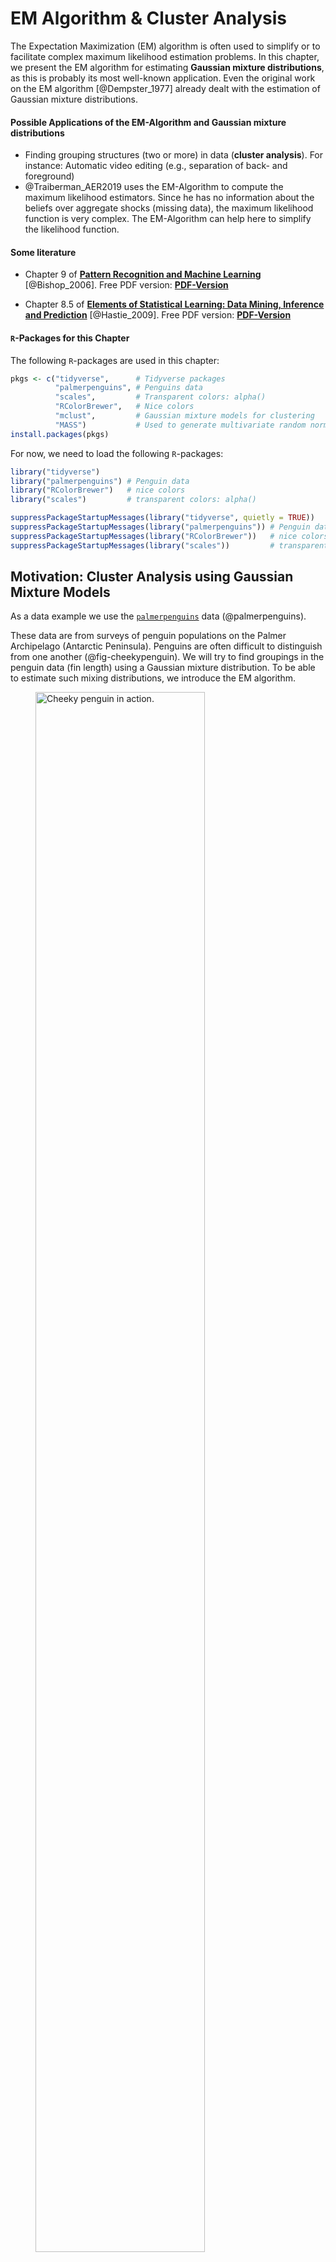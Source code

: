<!-- LTeX: language=en-US -->
# EM Algorithm & Cluster Analysis

The Expectation Maximization (EM) algorithm is often used to simplify or to facilitate complex maximum likelihood estimation problems. In this chapter, we present the EM algorithm for estimating **Gaussian mixture distributions**, as this is probably its most well-known application. Even the original work on the EM algorithm [@Dempster_1977] already dealt with the estimation of Gaussian mixture distributions.


#### Possible Applications of the EM-Algorithm and Gaussian mixture distributions {-}

* Finding grouping structures (two or more) in data (**cluster analysis**). For instance: Automatic video editing (e.g., separation of back- and foreground)  
* @Traiberman_AER2019 uses the EM-Algorithm to compute the maximum likelihood estimators. Since he has no information about the beliefs over aggregate shocks (missing data), the maximum likelihood function is very complex. The EM-Algorithm can help here to simplify the likelihood function. 


#### Some literature {-}

* Chapter 9 of [**Pattern Recognition and Machine Learning**](https://www.microsoft.com/en-us/research/uploads/prod/2006/01/Bishop-Pattern-Recognition-and-Machine-Learning-2006.pdf) [@Bishop_2006]. Free PDF version: [**PDF-Version**](https://www.microsoft.com/en-us/research/uploads/prod/2006/01/Bishop-Pattern-Recognition-and-Machine-Learning-2006.pdf)

* Chapter 8.5 of [**Elements of Statistical Learning: Data Mining, Inference and Prediction**](https://web.stanford.edu/~hastie/ElemStatLearn/) [@Hastie_2009]. Free PDF version: [**PDF-Version**](https://web.stanford.edu/~hastie/ElemStatLearn/)


#### `R`-Packages for this Chapter {-}

The following `R`-packages are used in this chapter:
```r
pkgs <- c("tidyverse",      # Tidyverse packages
          "palmerpenguins", # Penguins data
          "scales",         # Transparent colors: alpha()
          "RColorBrewer",   # Nice colors
          "mclust",         # Gaussian mixture models for clustering
          "MASS")           # Used to generate multivariate random normal variables
install.packages(pkgs)
```

For now, we need to load the following `R`-packages:
```r
library("tidyverse")
library("palmerpenguins") # Penguin data 
library("RColorBrewer")   # nice colors
library("scales")         # transparent colors: alpha()
```


```r
suppressPackageStartupMessages(library("tidyverse", quietly = TRUE))
suppressPackageStartupMessages(library("palmerpenguins")) # Penguin data 
suppressPackageStartupMessages(library("RColorBrewer"))   # nice colors
suppressPackageStartupMessages(library("scales"))         # transparent colors: alpha()
```



## Motivation: Cluster Analysis using Gaussian Mixture Models

As a data example we use the [`palmerpenguins`](https://allisonhorst.github.io/palmerpenguins/articles/intro.html) data (@palmerpenguins). 


These data are from surveys of penguin populations on the Palmer Archipelago (Antarctic Peninsula). Penguins are often difficult to distinguish from one another (@fig-cheekypenguin).  We will try to find groupings in the penguin data (fin length) using a Gaussian mixture distribution. To be able to estimate such mixing distributions, we introduce the EM algorithm.


![Cheeky penguin in action.](images/penguins.gif){width=80%  #fig-cheekypenguin}


The following code chunk prepares the dataset and visualizes it using a histogram.  


```r
## Select a color palette
col_v <- RColorBrewer::brewer.pal(n = 3, name = "Set2")

## Preparing the data:
penguins <- palmerpenguins::penguins %>%  # penguin data
  tidyr::as_tibble() %>%                  # 'tibble'-dataframe
  dplyr::filter(species!="Adelie") %>%    # remove penguin species 'Adelie' 
  droplevels() %>%                        # remove the non-used factor level
  tidyr::drop_na() %>%                    # remove NAs
  dplyr::mutate(species = species,        # rename variables 
                flipper = flipper_length_mm) %>% 
  dplyr::select(species, flipper)         # select variables 

##  
n      <- nrow(penguins)                  # sample size (n=187)

## Pulling out the variable 'penguin_species':
penguin_species <- dplyr::pull(penguins, species)

## Pulling out the variable 'penguin_flipper':
penguin_flipper <- dplyr::pull(penguins, flipper)

## Plot
## Histogramm:
hist(x = penguin_flipper, freq = FALSE, 
     xlab="Flipper-Length (mm)", main="Penguins\n(Two Groups)",
     col=gray(.65,.5), border=gray(.35,.5), ylim=c(0.0003, 0.039))
## Stipchart hinzufügen:
stripchart(x = penguin_flipper, method = "jitter", 
           jitter = .0005, at = .001,
           pch = 21, col=alpha(col_v[3],.5), 
           bg=alpha(col_v[3],.5), cex=1.3, add = TRUE)
```



::: {.callout-caution}

# Caution: We do not use the grouping label (penguin species)

We have the information about the different penguin species (`penguin_species`) but in the following we pretend not to know this information.  

We want to determine the group memberships (species) by cluster analysis on the basis of the fin lengths (`penguin_flipper`) alone. 

Afterward we can use the grouping label in `penguin_species` to check how good our cluster analysis is.
:::



#### Clustering using Gaussian Mixture Distributions {-}

At the end of this chapter (@sec-CA), we'll be able to 

1. Estimate the Gaussian mixture distribution using the **EM algorithm** (see @fig-GMM-plot1).
2. Assign each penguin $i$ to one of the two species groups according to its predictor value $X_i$ (flipper length).


```r
#| echo: false
#| eval: true
#| label: fig-GMM-plot1
#| fig-cap: Cluster analysis based on a mixture distribution with two weighted normal distributions.

## mclust R package:
## Cluster analysis using Gaussian mixture distributions
suppressMessages(library("mclust"))

## Number of Groups
G <- 2 

## Schätzung des Gaußschen Mischmodells (per EM Algorithmus)
## und Clusteranalyse
mclust_obj <- mclust::Mclust(data       = penguin_flipper, 
                             G          = G, 
                             modelNames = "V", 
                             verbose    = FALSE)

# summary(mclust_obj)
# str(mclust_obj)

## estimated group assignment 
class <- mclust_obj$classification

## Fraction of correct group assignments:
# cbind(class, penguin_species)
# round(sum(class == as.numeric(penguin_species))/n, 2)

## estimated means of the two Gaussian distributions
mean_m <- t(mclust_obj$parameters$mean)

## estimated variances (and possibly covariances) 
cov_l  <- list("Cov1" = mclust_obj$parameters$variance$sigmasq[1], 
               "Cov2" = mclust_obj$parameters$variance$sigmasq[2])

## estimated mixture weights (prior-probabilities) 
prop_v <- mclust_obj$parameters$pro

## evaluating the Gaussian mixture density function 
np      <- 100 # number of evaluation points
xxd     <- seq(min(penguin_flipper)-3, 
               max(penguin_flipper)+5, 
               length.out = np)
## mixture density
yyd     <- dnorm(xxd, mean_m[1], sqrt(cov_l[[1]]))*prop_v[1] +
           dnorm(xxd, mean_m[2], sqrt(cov_l[[2]]))*prop_v[2]
## single densities (scaled by their weights)
yyd1    <- dnorm(xxd, mean_m[1], sqrt(cov_l[[1]]))*prop_v[1]
yyd2    <- dnorm(xxd, mean_m[2], sqrt(cov_l[[2]]))*prop_v[2]

## Plot
hist(x = penguin_flipper, xlab="Flipper length (mm)", main="Penguins\n(Two Groups)",
     col=gray(.65,.5), border=gray(.35,.5), freq = FALSE, ylim=c(0, 0.04))
lines(x = xxd, y=yyd, lwd=2, col=gray(.35,.75))
lines(x = xxd, y=yyd1, lwd=2, col=gray(.35,.75), lty=2)
lines(x = xxd, y=yyd2, lwd=2, col=gray(.35,.75), lty=2)
abline(v=203.1, lty=3)
stripchart(penguin_flipper[class==1], 
           method = "jitter", jitter = .0005, at = .001,
           pch = 21, col=alpha(col_v[1],.5), bg=alpha(col_v[1],.5), cex=1.3, add = TRUE)
stripchart(penguin_flipper[class==2], 
           method = "jitter", jitter = .0005, at = .001,
           pch = 21, col=alpha(col_v[2],.5), bg=alpha(col_v[2],.5), cex=1.3, add = TRUE)
```




Figure @fig-GMM-plot1 shows the result of a cluster analysis based on a mixture distribution of two weighted normal distributions. **Cluster result (training data):** `r round(sum(class == as.numeric(penguin_species))/n, 2)*100`% of the penguins could be correctly assigned - based only on their flipper lengths.


The following `R` codes can be used to reproduce the above cluster analysis (using the `R` function `Mclust` of the package `mclust`) and @fig-GMM-plot1:

```r
#| echo: true
#| eval: false

## mclust R package:
## Cluster analysis using Gaussian mixture distributions
suppressMessages(library("mclust"))

## Number of Groups
G <- 2 

## Schätzung des Gaußschen Mischmodells (per EM Algorithmus)
## und Clusteranalyse
mclust_obj <- mclust::Mclust(data       = penguin_flipper, 
                             G          = G, 
                             modelNames = "V", 
                             verbose    = FALSE)

# summary(mclust_obj)
# str(mclust_obj)

## estimated group assignment 
class <- mclust_obj$classification

## Fraction of correct group assignments:
# cbind(class, penguin_species)
round(sum(class == as.numeric(penguin_species))/n, 2)

## estimated means of the two Gaussian distributions
mean_m <- t(mclust_obj$parameters$mean)

## estimated variances (and possibly covariances) 
cov_l  <- list("Cov1" = mclust_obj$parameters$variance$sigmasq[1], 
               "Cov2" = mclust_obj$parameters$variance$sigmasq[2])

## estimated mixture weights (prior-probabilities) 
prop_v <- mclust_obj$parameters$pro

## evaluating the Gaussian mixture density function 
np      <- 100 # number of evaluation points
xxd     <- seq(min(penguin_flipper)-3, 
               max(penguin_flipper)+5, 
               length.out = np)
## mixture density
yyd     <- dnorm(xxd, mean_m[1], sqrt(cov_l[[1]]))*prop_v[1] +
           dnorm(xxd, mean_m[2], sqrt(cov_l[[2]]))*prop_v[2]
## single densities
yyd1    <- dnorm(xxd, mean_m[1], sqrt(cov_l[[1]]))*prop_v[1]
yyd2    <- dnorm(xxd, mean_m[2], sqrt(cov_l[[2]]))*prop_v[2]

## Plot
hist(x = penguin_flipper, xlab="Flipper length (mm)", main="Penguins\n(Two Groups)",
     col=gray(.65,.5), border=gray(.35,.5), freq = FALSE, ylim=c(0, 0.04))
lines(x = xxd, y=yyd, lwd=2, col=gray(.35,.75))
lines(x = xxd, y=yyd1, lwd=2, col=gray(.35,.75), lty=2)
lines(x = xxd, y=yyd2, lwd=2, col=gray(.35,.75), lty=2)
abline(v=203.1, lty=3)
stripchart(penguin_flipper[class==1], 
           method = "jitter", jitter = .0005, at = .001,
           pch = 21, col=alpha(col_v[1],.5), bg=alpha(col_v[1],.5), cex=1.3, add = TRUE)
stripchart(penguin_flipper[class==2], 
           method = "jitter", jitter = .0005, at = .001,
           pch = 21, col=alpha(col_v[2],.5), bg=alpha(col_v[2],.5), cex=1.3, add = TRUE)
```

But coding without understanding is dangerous. We'll learn the statistical method implemented in the `R` function `Mclust` it in this chapter. 


## The EM Algorithm for Maximum Likelihood Estimation of Gaussian Mixture Distributions

### Gaussian Mixture Models (GMM)


We denote a random variable $X$ that follows a Gaussian mixture distribution as
$$
X\sim\mathcal{N}_{\mathcal{mix}}(G,\boldsymbol{\pi}_0,\boldsymbol{\mu}_0,\boldsymbol{\sigma}_0)
$$

The corresponding density function of a Gaussian mixture distribution is defined as follows:
$$
f_{GMM}(x;\boldsymbol{\pi}_0,\boldsymbol{\mu}_0,\boldsymbol{\sigma}_0)=\sum_{g=1}^G\pi_{g,0}\varphi(x;\mu_{g,0},\sigma_{g,0}) 
$${#eq-GMMdens}

* **Weights:** $\boldsymbol{\pi}_0=(\pi_{1,0},\dots,\pi_{G,0})$ with $\pi_{g,0}>0$ and $\sum_{g=1}^G\pi_{g,0}=1$
* **Means:** $\boldsymbol{\mu}_0=(\mu_{1,0},\dots,\mu_{G,0})$ with $\mu_{g,0}\in\mathbb{R}$
* **Standard deviations:** $\boldsymbol{\sigma}_0=(\sigma_{1,0},\dots,\sigma_{G,0})$ with $\sigma_{g,0}>0$ 
* **Normal density of group $g=1,\dots,G$:** 
$$
\varphi(x;\mu_{g,0},\sigma_{g,0})=\frac{1}{\sqrt{2\pi}\sigma_{g,0}}\exp\left(-\frac{1}{2}\left(\frac{x-\mu_{g,0}}{\sigma_{g,0}}\right)^2\right)
$$
* **Unknown parameters:** <span style="color:#FF5733">$\boldsymbol{\pi}_0$</span>, <span style="color:#FF5733">$\boldsymbol{\mu}_0$</span> und <span style="color:#FF5733">$\boldsymbol{\sigma}_0$</span>



### Maximum Likelihood (ML) Estimation 

We could try estimating the unknown parameters 

* $\boldsymbol{\pi}_0=(\pi_{1,0},\dots,\pi_{G,0})$, 
* $\boldsymbol{\mu}_0=(\mu_1,\dots,\mu_G)$ and 
* $\boldsymbol{\sigma}_0=(\sigma_1,\dots,\sigma_G)$ 

using the maximum likelihood method. 

> I'll say it right away: This attempt generally fails.

#### Basic Idea of ML Estimation {-}

* **Assumption:** The data $\mathbf{x}=(x_1,\dots,x_n)$ is a realization of a random sample 
$$
X_1,\dots,X_n\overset{\text{i.i.d.}}{\sim}X
$$
with
$$ 
X\sim\mathcal{N}_{\mathcal{mix}}(G,\boldsymbol{\pi}_0,\boldsymbol{\mu}_0,\boldsymbol{\sigma}_0).
$$ 


<!-- 
> That is, in a certain sense, the observed data $\mathbf{x}=(x_1,\dots,x_n)$ "know" the unknown parameters $\boldsymbol{\pi},$ $\boldsymbol{\mu}$ und $\boldsymbol{\sigma}$ and we "only" have to elicit this information from them. 
-->


<!-- * **Estimation Idea:** 
Choose $\boldsymbol{\pi}$, $\boldsymbol{\mu}$ and $\boldsymbol{\sigma}$ such that $f_{GMM}(\cdot;\boldsymbol{\pi},\boldsymbol{\mu},\boldsymbol{\sigma})$ **"optimally"** fits the observed data $\mathbf{x}$. 
-->

* **Estimate** the unknown parameters $\boldsymbol{\pi}_0$, $\boldsymbol{\mu}_0$ and $\boldsymbol{\sigma}_0$ by maximizing the log-likelihood function 
$$
\begin{align*}
\ell(\boldsymbol{\pi},\boldsymbol{\mu},\boldsymbol{\sigma})
=&\sum_{i=1}^n\ln\left(f_{GMM}(X_i;\boldsymbol{\pi},\boldsymbol{\mu},\boldsymbol{\sigma})\right)\\
=&\sum_{i=1}^n\ln\left(\sum_{g=1}^G\pi_g\varphi(X_i;\mu_g,\sigma_g)\right)
\end{align*}
$${#eq-logLikGMM}
taking into account the following **maximization constraints:**

::: {.callout-note}
# Maximization constraints
The maximization must take into account the parameter constraints in @eq-GMMdens; namely, 

* $\sigma_g>0$ and 
* $\pi_g>0$ for all $g=1,\dots,G$ such that 
* $\sum_{g=1}^G\pi_g=1$.
::: 

The maximizing parameter values 
<span style="color:#FF5733">$\hat{\boldsymbol{\pi}}$</span>, 
<span style="color:#FF5733">$\hat{\boldsymbol{\mu}}$</span> and 
<span style="color:#FF5733">$\hat{\boldsymbol{\sigma}}$</span> 
are the <span style="color:#FF5733">**ML-Estimators**</span>:

$$
(\hat{\boldsymbol{\pi}},\hat{\boldsymbol{\mu}},\hat{\boldsymbol{\sigma}})=\arg\max_{\boldsymbol{\pi},\boldsymbol{\mu},\boldsymbol{\sigma}}\ell(\boldsymbol{\pi},\boldsymbol{\mu},\boldsymbol{\sigma})
$$



😒 **Problems with singularities in numerical solutions:** If one tries to solve the above maximization problem [numerically with the help of the computer](https://jaimemosg.github.io/EstimationTools/index.html), one will quickly notice that the results are highly unstable, implausible and not very trustworthy. The reason for these unstable estimates are problems with singularities. 

For real GMMs (i.e. GMMs with more than one group $G>1$), problems with singularities occur very easily during a numerical maximization. This happens, for instance, when one of the normal distribution components tries to describe only one single data point $X_i.$ This leads to a Gaussian density function centered around the **single data point** $X_i$ such that   
$$
\varphi(X_i;{\color{red}\mu_g=X_i},\sigma_g),
$$ 
where 
$$
\sigma_g\to 0.
$$
This degenerating situation leads to **very large** density function values, 
$$
\varphi(X_i;\mu_g=X_i,\sigma_g)\to\infty\quad\text{for}\quad \sigma_g\to 0,
$$ 
and thus "maximizes" the log-likelihood in an *undesirable* way (see @fig-dirac1).
```r
#| label: fig-dirac1
#| echo: false
#| fig-cap: Gaussian density with $\mu_g=X_i$ for $\sigma_g\to 0$.
np   <- 1000
rep  <- 30
xxd  <- seq(-3, 3, length.out = np)
sd_v <- seq(.5,0.05, len=rep)
par(mar = c(3.1,4.1,4.1,2.1))
for(i in 1:length(sd_v)){
  plot(x=xxd, y=dnorm(xxd, 0, sd_v[i]), type="l", ylim=c(0,max(dnorm(xxd, 0, sd_v[rep-3]))), xlim = c(-1.5,1.5),
       ylab="",xlab="", lwd=2, col="darkblue", axes = FALSE)
  axis(2); axis(1, at=0, labels = expression(X["i"])); box()
}
```
Such **undesirable, trivial maximization solutions** typically lead to implausible, non-useful estimation results.

🤓 **Analytic solution:** It is a bit tedious, but one can maximize the log-likelihood function of the GMM (see @eq-logLikGMM) analytically. If you do this, you will get the following expressions:
$$
\begin{align*}
\hat\pi_g&=\frac{1}{n}\sum_{i=1}^np_{ig},\quad
\hat\mu_g=\sum_{i=1}^n\frac{p_{ig}}{\left(\sum_{j=1}^np_{jg}\right)}X_i\\[2ex]
\hat\sigma_g&=\sqrt{\sum_{i=1}^n\frac{p_{ig}}{\left(\sum_{j=1}^np_{jg}\right)}\left(X_i-\hat\mu_g\right)^2},
\end{align*}
$${#eq-AnalyticSol1}
where 
$$
p_{ig}=\frac{\pi_{g,0}\varphi(X_i;\mu_{g,0},\sigma_{g,0})}{f_{GMM}(X_i;\boldsymbol{\pi}_0,\boldsymbol{\mu}_0,\boldsymbol{\sigma}_0)}
$${#eq-AnalyticSol2}
for $i=1,\dots,n$ and $g=1,\dots,G$. 


::: {.callout-note}
Deriving the expressions for $\hat{\mu}_g$, $\hat{\sigma}_g$ and $\hat{\pi}_g$ in @eq-AnalyticSol1 requires multiple applications of the chain rule, product rule, etc., as well as an application of the Lagrange multiplier method for optimization under side-constraints to take into account the maximization constraints.  
<!-- In one of the exercises, you may derive the expression for $\hat\mu_g$. -->
:::


🙈 <span style="color:#FF5733">**However:**</span> The above expressions for $\hat\pi_g$, $\hat\mu_g$ and $\hat\sigma_g$ depend themselves on the <span style="color: #FF5733">**unknown**</span> parameters 

* $\boldsymbol{\pi}_0=(\pi_{1,0},\dots,\pi_{G,0})$, 
* $\boldsymbol{\mu}_0=(\mu_{1,0},\dots,\mu_{G,0})$ and 
* $\boldsymbol{\sigma}_0=(\sigma_{1,0},\dots,\sigma_{G,0})$, 

because the probabilities $0\leq p_{ig}\leq 1$ (defined in @eq-AnalyticSol2) depend on these unknown parameters. 

Thus, the expressions for $\hat\pi_g$, $\hat\mu_g$, and $\hat\sigma_g$ in @eq-AnalyticSol1 do not allow a direct estimation of the unknown parameters $\pi_{g,0}$, $\mu_{g,0}$, and $\sigma_{g,0}$.

::: {.callout-note}
# Prior and Posterior Probabilities

* **Prior Probability:** The probability 
$$
\pi_g = P\left(\text{Penguine $i$ belongs to group}\;g\right)
$$  
in @eq-AnalyticSol2 is called the **prior probability**. The prior probability $\pi_g$ is the probability that a penguine $i$, from which we know nothing about its flipper length, belongs to group $g$.
* **Posterior Probability:** The conditional probability. 
$$
p_{ig} = P\left(\text{Penguine $i$ belongs to group}\;g|X_i\right)
$$ 
in @eq-AnalyticSol2 is called the **posterior probability**. The posterior probability $p_{ig}$ is the probability that penguin $i$ with flipper length $X_{i}$ belongs to group $g.$ 

We'll discuss the prior and the posterior probability in more detail in @sec-PriorPosterior.
:::



🥳 <span style="color:#138D75">**Solution: The EM Algorithm**</span>  


### The EM Algorithm for GMMs {#sec-EM1}


The expressions for $\hat\pi_g$, $\hat\mu_g$, and $\hat\sigma_g$ in @eq-AnalyticSol1 suggest a simple iterative maximum likelihood estimation procedure; namely, an **alternating estimation** of 

* the posterior probabilities
$$
\begin{align*}
p_{ig} 
&= P\left(\text{Penguine $i$ belongs to group}\;g|X_i\right)\\[2ex]
& = \frac{\pi_{g,0}\varphi(X_i;\mu_{g,0},\sigma_{g,0})}{f_{GMM}(X_i;\boldsymbol{\pi}_0,\boldsymbol{\mu}_0,\boldsymbol{\sigma}_0)}
\end{align*}
$$ 
for $i=1,\dots,n,$ and $g=1,\dots,G,$ using estimates 
$\hat{\boldsymbol{\pi}}$, 
$\hat{\boldsymbol{\mu}}$, and 
$\hat{\boldsymbol{\sigma}}$ of the unknown 
$\boldsymbol{\pi}_0$, $\boldsymbol{\mu}_0$, and $\boldsymbol{\sigma}_0.$

and of 

* the model parameters 
$$
(\pi_{g,0},\mu_{g,0},\sigma_{g,0}) \quad\text{for}\quad g=1,\dots,G
$$
using $\hat{\pi}_g$, $\hat{\mu}_g$, $\hat{\sigma}_g$ defined in @eq-AnalyticSol1 using estimates $\hat{p}_{ig}$ for the unknown $p_{ig}.$

::: {.callout-note appearance="minimal"}
Given an estimate $\hat{p}_{ig},$ you can compute $(\hat\pi_g, \hat\mu_g,\hat\sigma_g)$ using @eq-AnalyticSol1. 

Given the estimates $(\hat\pi_g, \hat\mu_g,\hat\sigma_g),$ you can compute $\hat{p}_{ig}$ using @eq-AnalyticSol2. 
:::

**The EM Algorithm:**

1. **Initialization:** <br> 
Set starting values 
$$
\begin{align*}
&\boldsymbol{\hat{\pi}}^{(0)}=(\hat{\pi}_1^{(0)},\dots,\hat{\pi}_G^{(0)})\\[2ex]
&\boldsymbol{\hat{\mu}}^{(0)}=(\hat{\mu}_1^{(0)},\dots,\hat{\mu}_G^{(0)})\\[2ex]
&\boldsymbol{\hat{\sigma}}^{(0)}=(\hat{\sigma}_1^{(0)},\dots,\hat{\sigma}_G^{(0)})
\end{align*}
$$

2. **Loop:** <br> 
For $r=1,2,\dots$

    - <span style="color:#FF5733">**(Expectation)**</span> Compute: 
     $$\hat{p}_{ig}^{(r-1)}=\frac{\hat{\pi}_g^{(r-1)}\varphi(X_i;\hat{\mu}^{(r-1)}_g,\hat{\sigma}_g^{(r-1)})}{f_{GMM}(X_i;\boldsymbol{\hat{\pi}}^{(r-1)},\boldsymbol{\hat{\mu}}^{(r-1)},\boldsymbol{\hat{\sigma}}^{(r-1)})}$$
    
    - <span style="color:#2471A3">**(Maximization)**</span>  Compute: 
    <center>$\hat\pi_g^{(r)}=\frac{1}{n}\sum_{i=1}^n\hat{p}_{ig}^{(r-1)},\quad\quad\hat\mu_g^{(r)}=\sum_{i=1}^n\frac{\hat{p}_{ig}^{(r-1)}}{\left(\sum_{j=1}^n\hat{p}_{jg}^{(r-1)}\right)}X_i$</center> 
    <center>$\hat\sigma_g^{(r)}=\sqrt{\sum_{i=1}^n\frac{\hat{p}_{ig}^{(r-1)}}{\left(\sum_{j=1}^n\hat{p}_{jg}^{(r-1)}\right)}\left(X_i-\hat\mu_g^{(r)}\right)^2}$</center> 

3. **Check Convergence:** <br>
    Stop if the value of the maximized log-likelihood function, $\ell(\boldsymbol{\hat{\pi}}^{(r)},\boldsymbol{\hat{\mu}}^{(r)},\boldsymbol{\hat{\sigma}}^{(r)};\mathbf{x})$, does not change any more substantially. Or, equivalently, if the parameter estimates do not change any more substantially. 

The above pseudocode is implemented in the following code chunk:

```r
#| echo: true 
#| eval: true
library("MASS")
library("mclust")

## data:
x <- cbind(penguin_flipper) # data [n x d]-dimensional. 
d <- ncol(x)                # dimension (d=1: univariat)
n <- nrow(x)                # sample size
G <- 2                      # number of groups

## further stuff 
llk       <- matrix(NA, n, G)
p         <- matrix(NA, n, G)  
loglikOld <- 1e07
tol       <- 1e-05
it        <- 0
check     <- TRUE 

## EM Algorithm

## 1. Starting values for pi, mu and sigma:
pi    <- rep(1/G, G)              # naive pi 
sigma <- array(diag(d), c(d,d,G)) # varianz = 1
mu    <- t(MASS::mvrnorm(G, colMeans(x), sigma[,,1]*4) )

while(check){
  
  ## 2.a Expectation step
  for(g in 1:G){
    p[,g] <- pi[g] * mclust:::dmvnorm(x, mu[,g], sigma[,,g])
  }
  p <- sweep(p, 1, STATS = rowSums(p), FUN = "/")
  
  ## 2.b Maximization step 
  par   <- mclust::covw(x, p, normalize = FALSE)
  mu    <- par$mean
  sigma <- par$S
  pi    <- colMeans(p)
  
  ## 3. Check convergence 
  for(g in 1:G) {
    llk[,g] <- pi[g] * mclust:::dmvnorm(x, mu[,g], sigma[,,g])
  }
  loglik <- sum(log(rowSums(llk))) # current max. log-likelihood value
  ##
  diff      <- abs(loglik - loglikOld)/abs(loglik) # rate of change
  loglikOld <- loglik
  it        <- it + 1
  ## Check whether rate of change is still large enough (> tol)?
  check     <- diff > tol
}

## Estimation results:
results <- matrix(c(pi, mu, sqrt(sigma)), 
                  nrow = 3, 
                  ncol = 2, 
                  byrow = TRUE,
                  dimnames = list(c("weights", 
                                    "means", 
                                    "standard-deviations"),
                                  c("group 1", 
                                    "group 2"))) 
##
results %>% round(., 2)
```




## The True View on the EM Algorithm: Adding Unobserved Variables {#sec-TrueViewEM}

The EM algorithm allows maximum likelihood problems to be simplified by **adding unobserved ("latent") variables** to the data. This idea is the actually original contribution of the EM Algorithm (@Dempster_1977). While this idea can be applied for solving various maximum likelihood problems, we keep focusing on estimating GMMs.

::: {.callout-note}

# Remember:

We were not able to properly maximize the log-likelihood function
$$
\ell(\boldsymbol{\pi},\boldsymbol{\mu},\boldsymbol{\sigma})
  =\sum_{i=1}^n\ln\left(\sum_{g=1}^G\pi_g\varphi(X_i;\mu_g,\sigma_g)\right)
$$
directly. In fact, the $\ln(\sum_{g=1}^G[\dots])$-construction makes life difficult here.
:::


### Data Completion

In our penguin data there are two groups $g\in\{1,2\}.$ 

Thus, in principle (albeit unobserved) there are $G=2$ dimensional dummy variable vectors $(Z_{i1},Z_{i2}),$ $i=1,\dots,n,$ which encode the group-labels,
$$
(Z_{i1},Z_{i2})=
\left\{\begin{array}{ll}
(1,0)&\text{if penguin }i\text{ belongs to group }g=1\\
(0,1)&\text{if penguin }i\text{ belongs to group }g=2\\
\end{array}\right.
$$

::: {.callout-tip}
# Case of more than two $G>2$ groups:  
$$
\begin{align*}
&(Z_{i1},\dots,Z_{ig},\dots,Z_{iG})=\\[2ex]
&=\left\{\begin{array}{ll}
(1,0,\dots,0)&\text{if data point }i\text{ belongs to group }g=1\\
(0,1,\dots,0)&\text{if data point }i\text{ belongs to group }g=2\\
\quad\quad\vdots&\\
(0,0,\dots,1)&\text{if data point }i\text{ belongs to group }g=G\\
\end{array}\right.
\end{align*}
$$
:::

The group labels $Z_{ig}$ can take values $Z_{ig}\in\{0,1\},$ for each $i=1,\dots,n$ and $g=1,\dots,G.$ However, it must hold true that each $i$ belongs to only **one** group, i.e.
$$
\sum_{g=1}^G Z_{ig}=1\quad\text{for each}\quad i=1,\dots,n.
$$

::: {.callout-note}
Requiring that
$$
\sum_{g=1}^G Z_{ig}=1\quad\text{for each}\quad i=1,\dots,n
$$
means an important restriction of GMMs, which is not problematic for the penguin data. However, it may be problematic in applications with hierarchical grouping structures, where one can be a member of multiple groups (e.g. member of a gender group and member of a religious group).
:::

Unfortunately, the true group labels $Z_{ig}$ are missing. However, we nevertheless know at least something about their group-assignments. The weights 
$$
\pi_{1,0},\dots,\pi_{G,0}
$$ 
of the Gaussian mixture distribution 
$$
f_{GMM}(x;\boldsymbol{\pi}_0,\boldsymbol{\mu}_0,\boldsymbol{\sigma}_0)=\sum_{g=1}^G\pi_{g,0}\varphi(x;\mu_{g,0},\sigma_{g,0}),
$$
give us the proportions of the individual distributions $\varphi(\cdot;\mu_{g,0},\sigma_{g,0})$ in the total distribution $f_{GMM}.$ Therefore, we know that, on average, 
$$
\pi_{g,0}\cdot 100\%
$$ 
of the data points $i=1,\dots,n$ come from group $g.$ 

Thus, we can consider the missing group label $Z_{ig}$ as a **unobserved realization of a binary random variable** $Z_{ig}\in\{0,1\}$ with probabilities
$$
\begin{align*}
P(Z_{ig}=1)&=\pi_{g,0}\\[2ex]
P(Z_{ig}=0)&=(1-\pi_{g,0})\\[2ex]
\end{align*}
$$
and with the restriction that 
$$
\sum_{g=1}^GZ_{ig}=1\quad\text{for each}\quad i=1,\dots,n.
$$ 

Note that the condition $\sum_{g=1}^GZ_{ig}=1$ implies that if
<!-- für Realisationen $Z_{ig}=1$, dass alle anderen Zuordnungen $Z_{i-g}=0$ immer gleich null  -->
$$
Z_{ig}=1
$$ 
then
$$
Z_{ij}=0\quad \text{for all }j\neq g.
%\quad \Rightarrow\quad Z_{i1}=0,\dots,Z_{ig-1}=0,Z_{ig+1}=0,\dots,Z_{iG}=0.
$$

### Prior and Posterior Probabilities {#sec-PriorPosterior}

**Prior Probability**
$$
\pi_{g,0} = P(Z_{ig}=1)
$$
If we know nothing about the flipper length of penguin $i$ then we are left with the prior probability: 
<br>
<center>
"With probability $\pi_g=P(Z_{ig}=1)$ penguin $i$ belongs to group $g$."
</center> 
<br>


**Posterior Probability**<br>
$$
p_{ig}=P(Z_{ig}=1|X_i)
$$ 
If we know the flipper length of penguin $i$ then we can update the prior probability using **Bayes' Theorem** (see @eq-posteriorGMD) which leads to the posterior probability: 
<br>
<center>
"With probability $p_{ig}=P(Z_{ig}=1|X_i)$ penguin $i$ with flipper length $X_i$ belongs to group $g.$"
</center>
<br>


::: {.callout-note} 
# Bayes' Theorem applied to the Gaussian mixture distribution
$$
\begin{align*}
p_{ig}
=\overbrace{P(Z_{ig}=1|X_i)}^{\text{Posterior-prob}}
&=\frac{\pi_g\varphi(X_i;\mu_g,\sigma_g)}{f_{GMM}(X_i;\boldsymbol{\pi},\boldsymbol{\mu},\boldsymbol{\sigma})}\\[2ex]
&=\frac{\overbrace{P(Z_{ig}=1)}^{\text{prior-prob}}\varphi(X_i;\mu_g,\sigma_g)}{f_{GMM}(X_i;\boldsymbol{\pi},\boldsymbol{\mu},\boldsymbol{\sigma})}
\end{align*}
$${#eq-posteriorGMD}
:::


::: {.callout-tip}
# Where's the <span style="color:#FF5733">**Expectation** </span> in the <span style="color:#FF5733">**E**</span>M-Algorithm? 
The posterior probabilities $p_{ig}$ are conditional means:
$$
\begin{align*}
p_{ig}
&= P(Z_{ig}=1|X_i)\\[2ex] 
&= 1\cdot P(Z_{ig}=1|X_i)+0\cdot P(Z_{ig}=0|X_i)\\[2ex]
&= \mathbb{E}(Z_{ig}|X_i)\\
\end{align*}
$${#eq-posteriorMean}
Thus, the computation of $p_{ig}$ is the **Expectation**-step of the EM algorithm (@sec-EM1). 
::: 


### The Abstract Version of the EM-Algorithm


If, in addition to the data points (i.e., the predictors such as the flipper lengths), 
$$
(X_1,\dots,X_n),
$$ 
we could also observe the group assignments, 
$$
(Z_{11},\dots,Z_{nG}),
$$ 
then we could establish the following alternative **likelihood ($\tilde{\mathcal{L}}$)** and **log-likelihood ($\tilde{\ell}$) functions**:
$$
\begin{align*}
\tilde{\mathcal{L}}(\boldsymbol{\pi},\boldsymbol{\mu},\boldsymbol{\sigma})
&=\prod_{i=1}^n\prod_{g=1}^G\left(\pi_g\varphi(X_i;\mu_g,\sigma_g)\right)^{Z_{ig}}\\[2ex]
\tilde{\ell}(\boldsymbol{\pi},\boldsymbol{\mu},\boldsymbol{\sigma})
&=\sum_{i=1}^n\sum_{g=1}^G Z_{ig}\left\{\ln\left(\pi_g\right)+\ln\left(\varphi(X_i;\mu_g,\sigma_g)\right)\right\}\\[2ex]
&=\sum_{g=1}^G\left(\sum_{i=1}^n Z_{ig}\left\{\ln\left(\pi_g\right)+\ln\left(\varphi(X_i;\mu_g,\sigma_g)\right)\right\}\right)
\end{align*}
$$

Unlike the original log-likelihood function (@eq-logLikGMM), the new log-likelihood function $\tilde\ell$ is **easy to maximize**: We can effectively **maximize separately for each group $g,$** which then involves only a single normal density function and not a too flexible mixture of normal density functions. This simplifies and stabilizes the maximization problem.  By contrast to the normal mixture distribution, the normal density belongs to the exponential family (see @sec-MLAsymp) for which maximum likelihood is known to work very well. 

Unfortunately, we only observe realizations of $X_{i}=X_{i,obs},$ but we do not observe realizations of the group assignment variables 
$$
(Z_{11},\dots,Z_{nG}).
$$ 

**Idea:** Substitute the unobservable $Z_{ig},$ by their best (in the mean square sense) prediction; namely, the conditional mean (using @eq-posteriorGMD and @eq-posteriorMean)
$$
\begin{align*}
p_{ig}
&=\mathbb{E}_{\boldsymbol{\theta}}\left(Z_{ig}|X_i\right)\\[2ex]
&=\overbrace{P_{\boldsymbol{\theta}}(Z_{ig}=1|X_i)}^{\text{Posterior-prob}}\\[2ex]
&=\frac{\pi_g\varphi(X_i;\mu_g,\sigma_g)}{f_{GMM}(X_i;\boldsymbol{\pi},\boldsymbol{\mu},\boldsymbol{\sigma})},
\end{align*}
$$
where $\boldsymbol{\theta}=(\boldsymbol{\pi},\boldsymbol{\mu},\boldsymbol{\sigma})$ is used to denote the vector of parameter values under which the mean is computed.


Effectively, this means to compute the conditional mean of $\tilde{\ell}$ given $X_1,\dots,X_n,$ which motivates the "Expectation"-Step in the EM-algorithm:
$$
\begin{align*}
&\mathbb{E}_{\boldsymbol{\theta}}\left(\tilde{\ell}(\boldsymbol{\pi},\boldsymbol{\mu},\boldsymbol{\sigma})|X_1,\dots,X_n\right)\\[2ex]
&\quad =\sum_{i=1}^n\sum_{g=1}^G\mathbb{E}_{\boldsymbol{\theta}}\left(Z_{ig}|X_i\right)\left\{\ln\left(\pi_g\right)+\ln\left(\varphi(X_i;\mu_g,\sigma_g)\right)\right\}\\[2ex]
&\quad =\sum_{i=1}^n\sum_{g=1}^G\;\;\;\;\;\;p_{ig}\;\;\;\;\;\;\left\{\ln\left(\pi_g\right)+\ln\left(\varphi(X_i;\mu_g,\sigma_g)\right)\right\},
\end{align*}
$$
where $\boldsymbol{\theta}=(\boldsymbol{\pi},\boldsymbol{\mu},\boldsymbol{\sigma})$ is used to denote the parameter vector. 


::: {.callout-tip}
<!-- Given the estimates $\hat{p}_{ig},$ for all $i=1,\dots,n$ and $g=1,\dots,G,$ we can compute ML-estimates $(\hat\pi_g, \hat\mu_g,\hat\sigma_g)$ for all $g=1,\dots,G.$ -->
<!-- by maximizing $\mathbb{E}_{\boldsymbol{\theta}}\left(\tilde{\ell}(\boldsymbol{\pi},\boldsymbol{\mu},\boldsymbol{\sigma};\mathbf{x},\mathbf{Z})|\mathbf{X}=\mathbf{x}\right).$  -->

We do not know the posterior probabilities, $p_{ig},$ but given estimates $\hat{\boldsymbol{\theta}}=(\hat{\boldsymbol{\pi}}, \hat{\boldsymbol{\mu}},\hat{\boldsymbol{\sigma}}),$ we can estimate them using  
$$
\begin{align*}
\hat{p}_{ig}
&=\hat{\mathbb{E}}_{\hat{\boldsymbol{\theta}}}(Z_{ig}|X_{i})\\[2ex]
&=\hat{P}_{\hat{\boldsymbol{\theta}}}(Z_{ig}=1|X_{i})\\[2ex]
&=\frac{\hat{\pi}_g\varphi(X_i;\hat{\mu}_g,\hat{\sigma}_g)}{f_{GMM}(X_i;\boldsymbol{\hat\pi},\boldsymbol{\hat\mu},\boldsymbol{\hat\sigma})}.
\end{align*}
$$ 
:::


The following EM algorithm differs only in notation from the version already discussed in @sec-EM1. The notation chosen here clarifies that the **Expectation**-step *updates the log-likelihood function* to be maximized in the **Maximization**-step. 

The chosen notation is abstract enough to transfer the basic idea of the EM algorithm to other maximum likelihood problems. 
<br>

1. **Initialization:**<br>
Set starting values $\boldsymbol{\hat{\theta}}^{(0)}=(\boldsymbol{\hat{\pi}}^{(0)}, \boldsymbol{\hat{\mu}}^{(0)}, \boldsymbol{\hat{\sigma}}^{(0)}),$ where
$$
\begin{align*}
&\boldsymbol{\hat{\pi}}^{(0)}=(\hat{\pi}_1^{(0)},\dots,\hat{\pi}_G^{(0)})\\[2ex]
&\boldsymbol{\hat{\mu}}^{(0)}=(\hat{\mu}_1^{(0)},\dots,\hat{\mu}_G^{(0)})\\[2ex]
&\boldsymbol{\hat{\sigma}}^{(0)}=(\hat{\sigma}_1^{(0)},\dots,\hat{\sigma}_G^{(0)})
\end{align*}
$$

2. **Loop:**</br>
For $r=1,2,\dots$

    - <span style="color:#FF5733">**(Expectation)** </span> Compute:
    $$
    \begin{align*}
    &\mathcal{Q}(\boldsymbol{\theta},\boldsymbol{\hat{\theta}}^{(r-1)})
    =\mathbb{E}_{\boldsymbol{\hat{\theta}}^{(r-1)}}\Big(\tilde{\ell}(\underbrace{\boldsymbol{\pi},\boldsymbol{\mu},\boldsymbol{\sigma}}_{\boldsymbol{\theta}})\big|X_1,\dots,X_n\Big)\\[2ex]
    &=\sum_{i=1}^n\sum_{g=1}^G\mathbb{E}_{\boldsymbol{\theta}^{(r-1)}}\left(Z_{ig}\big|X_i\right)\left\{\ln\left(\pi_g\right)+\ln\left(\varphi(X_i;\mu_g,\sigma_g)\right)\right\}\\[2ex]
    &=\sum_{i=1}^n\sum_{g=1}^G\;\;\;\;\;\;\hat{p}_{ig}^{(r-1)}\;\;\;\;\;\;\left\{\ln\left(\pi_g\right)+\ln\left(\varphi(X_i;\mu_g,\sigma_g)\right)\right\}
    \end{align*}
    $$
    where
    $$
    \hat{p}_{ig}^{(r-1)} = \frac{\hat{\pi}_g^{(r-1)} \varphi(X_i;\hat{\mu}_g^{(r-1)},\hat{\sigma}_g^{(r-1)})}{f_{GMM}(X_i;\boldsymbol{\hat{\pi}}^{(r-1)},\boldsymbol{\hat{\mu}}^{(r-1)},\boldsymbol{\hat{\sigma}}^{(r-1)})}
    $$

    - <span style="color:#2471A3">**(Maximization)**</span>  Compute:
    $$
    \begin{align*}
    \boldsymbol{\hat{\theta}}^{(r)}=\arg\max_{\boldsymbol{\theta}}\mathcal{Q}(\boldsymbol{\theta},\boldsymbol{\hat{\theta}}^{(r-1)})
    \end{align*}
    $$
    where $\boldsymbol{\hat{\theta}}^{(r)}=(\boldsymbol{\hat{\pi}}^{(r)},\boldsymbol{\hat{\mu}}^{(r)},\boldsymbol{\hat{\sigma}}^{(r)}),$
    $$
    \begin{align*}
    &\boldsymbol{\hat{\pi}}^{(r)}=(\hat{\pi}_1^{(r)},\dots,\hat{\pi}_G^{(r)})\\[2ex]
    &\boldsymbol{\hat{\mu}}^{(r)}=(\hat{\mu}_1^{(r)},\dots,\hat{\mu}_G^{(r)})\\[2ex]
    &\boldsymbol{\hat{\sigma}}^{(r)}=(\hat{\sigma}_1^{(r)},\dots,\hat{\sigma}_G^{(r)}),
    \end{align*}
    $$ 
    with
    <center>$\hat{\pi}_g^{(r)}=\frac{1}{n}\sum_{i=1}^n\hat{p}_{ig}^{(r-1)},\quad\quad\hat\mu_g^{(r)}=\sum_{i=1}^n\frac{\hat{p}_{ig}^{(r-1)}}{\left(\sum_{j=1}^n\hat{p}_{jg}^{(r-1)}\right)}X_i$</center> 
    <center>$\hat\sigma_g^{(r)}=\sqrt{\sum_{i=1}^n\frac{\hat{p}_{ig}^{(r-1)}}{\left(\sum_{j=1}^n\hat{p}_{jg}^{(r-1)}\right)}\left(X_i-\hat\mu_g^{(r)}\right)^2}$</center>

3. **Check Convergence:**<br> 
   Stop if the value of the maximized log-likelihood function 
   $$
   \mathcal{Q}(\boldsymbol{\hat{\theta}}^{(r)},\boldsymbol{\hat{\theta}}^{(r-1)})
   $$ 
   does not change anymore substantially; i.e., if
   $$
   \mathcal{Q}(\boldsymbol{\hat{\theta}}^{(r)},\boldsymbol{\hat{\theta}}^{(r-1)})
   \approx
   \mathcal{Q}(\boldsymbol{\hat{\theta}}^{(r+1)},\boldsymbol{\hat{\theta}}^{(r-1+1)}),
   $$
   or, equivalently, if
   $$
   \left|\boldsymbol{\hat{\theta}}^{(r+1)} - \boldsymbol{\hat{\theta}}^{(r)}\right|\approx 0.
   $$



## Cluster Analysis {#sec-CA}

The problem of predicting a discrete random variable $Y$ (i.e. the group label) from a possibly multivariate predictor $X$ is called **classification**. 

Consider iid data 
$$
(Y_1,X_1),\dots,(Y_n,X_n)\overset{\text{i.i.d.}}{\sim}(Y,X)
$$
where 

* $X_i\in\mathbb{R}^p$ is a $p$-dimensional vector and 
* $Y_i$ takes values in some finite set $\mathcal{Y}.$  

> **Note:** Above in @sec-TrueViewEM, we used $Z,$ here we use $Y$ to denote the (unknown) group labels.

::: {.callout-note}
# Example 
Predict $Y\in\mathcal{Y}=\{0,1\}$ (e.g. passing the exam ($Y=1$) vs. failing $Y=0$) using the observed predictor values $X\in\mathbb{R}^p$ (e.g. previous gradings, number of hours studied, etc.)
:::

A **classification rule** $h$ is a function 
$$
h: \mathbb{R}^p \to \mathcal{Y}.
$$
That is, when we observe a new $X\in\mathbb{R}^p,$ we predict $Y$ to be $h(X)\in\mathcal{Y}.$

::: {.callout-note}
# (Un-)Supervised Classification

* **Supervised Classification:** If there are learning/training data <span style="color:#f01e2c">**with group-labels**</span>
$$
({\color{red}Y_1},X_1),\dots,({\color{red}Y_n},X_n)
$$
that can be used to estimate $h,$ it's called a **supervised classification** (computer science: supervised learning) problem. 

* **Unsupervised Classification/Cluster Analysis:** If there are learning/training data <span style="color:#f01e2c">**without group-labels**</span>
$$
X_1,\dots,X_n
$$
it's called a **unsupervised classification** (computer science: unsupervised learning) problem or **cluster analysis**.
:::

### Bayes Classifier 

We would like to find a classification rule $h$ that makes accurate
predictions. The most often used quantity to measure the accuracy of classification methods is the **error rate**.

::: {.callout-note appearance="minimal"} 
## 
::: {#def-errorRate}
## Error rate
The **true error rate** of the classifier $h$ is the loss function
$$
L(h) = P(h(X)\neq Y).
$${#eq-ErrorRate} 
The **empirical error rate** is
$$
\hat{L}_n(h)=\frac{1}{n}\sum_{i=1}^n 1_{(h(X_i)\neq Y_i)},
$$
where $1_{(\cdot)}$ denotes the indicator function with $1_{(\texttt{TRUE})}=1$ and $1_{(\texttt{FALSE})}=0.$
:::
:::

We try to find a classifier $h$ that minimizes $L(h)$ and $\hat{L}_n(h),$ respectively. 


Let us focus on the special case of only two groups which can be coded, without loss of generality, as 
$$
Y\in\{0,1\}
$$
For instance, 
$$
Y_i=\left\{\begin{array}{ll}
1&\text{if penguin $i$ belongs to species Chinstrap}\\
0&\text{if penguin $i$ belongs NOT to species Chinstrap}.
\end{array}\right..
$$

The **regression function** (i.e. the conditional mean function) is then given by 
$$
\begin{align*}
m(x)
&:=\mathbb{E}(Y|X=x)\\[2ex]
&=1\cdot P(Y=1|X=x) + 0\cdot P(Y=0|X=x)\\[2ex]
&=P(Y=1|X=x).
\end{align*}
$$
That is, the conditonal mean $m(x)$ is the **posterior probability**, i.e. the probability of $Y=1$ given $X=x.$


From **Bayes' theorem** it follows that 
$$
\begin{align*}
m(x)
&=P(Y=1|X=x)\\[2ex]
&=\frac{P(Y=1) f_{X|Y}(x|Y=1)}{P(Y=0) f_{X|Y}(x|Y=0)+P(Y=1) f_{X|Y}(x|Y=1) },\\[2ex]
&=\frac{\pi_1\; f_{X|Y}(x|Y=1)}{\pi_0\;f_{X|Y}(x|Y=0)+\pi_1\;f_{X|Y}(x|Y=1)}\\[2ex]
&=\frac{\pi_1\; f_{X|Y}(x|Y=1)}{f_{X}(x)},
\end{align*}
$${#eq-RegFun}
where 

1. 
$$
\pi_0= P(Y=0)\quad\text{and}\quad\pi_1  = P(Y=1)
$$ 
denote the **prior probabilities** with $\pi_0 + \pi_1 = 1,$  
2. 
$$
f_{X|Y}(x|Y=0)\quad\text{and}\quad f_{X|Y}(x|Y=1)
$$
denote the **conditional density functions** of $X$ given $Y=0$ and $Y=1,$ respectively, and 
3.  
$$
f_X(x)=\pi_1\;\; f_{X|Y}(x|Y=1) + \pi_0\;\; f_{X|Y}(x|Y=0)
$$ 
denotes the **unconditional density function** of $X.$

**Note:** Here $f$ denotes here some (unknown) density function, not necessarily the Gaussian density or a Gaussian mixture. 



The **Bayes classifier**, $h^\ast,$ classifies data according to the **Bayes classification rule**


::: {.callout-note appearance="minimal"} 
## 
::: {#def-BayesCR}

## Bayes Classification Rule and Decision Boundary
<br>
The **Bayes classification rule** $h^\ast$ is given by
$$
h^\ast(x) = \left\{\begin{array}{ll}
1&\text{if }P(Y=1|X=x)>\frac{1}{2}\\
0&\text{otherwise}.
\end{array}\right.
$$
The **decision boundary** of a classifier $h$ is given by the set 
$$
\mathcal{D}(h)=\{x : P(Y=1|X=x)=P(Y=0|X=x)\}.
$$
:::
:::

Equivalent forms of the Bayes' classification rule:
$$
\begin{align*}
h^\ast(x) 
& = \left\{\begin{array}{ll}
1&\text{if }m(x)>\frac{1}{2}\\
0&\text{otherwise}.
\end{array}\right.\\[2ex]
& = \left\{\begin{array}{ll}
1&\text{if }P(Y=1|X=x)>P(Y=0|X=x)\\
0&\text{otherwise}.
\end{array}\right.\\[2ex]
& = \left\{\begin{array}{ll}
1&\text{if }\pi_1 f_{X|Y}(x|Y=1)>\pi_0f_{X|Y}(x|Y=0)\\
0&\text{otherwise}.
\end{array}\right.
\end{align*}
$$

::: {.callout-note icon=false} 
## 
::: {#thm-BayesOptimal}

## Optimality of the Bayes decision rule
<br>
The Bayes decision rule is optimal. That is, if $h$ is any
other classification rule then 
$$
L(h^\ast)\leq L(h),
$$
where $L(h)=P(h(X)\neq Y)$ denotes the error rate loss function defined in @def-errorRate. 
:::
:::


The Bayes decision rule $h^\ast(x)$ depends on the unknown $m(x)=P(Y=1|X=x)$ and thus cannot be used in practice. However, we can use data to find some approximation to the Bayes decision rule. 

**Very roughly**, there are three main approaches:

1. **Empirical Risk Minimization:** Choose a set of classifiers $\mathcal{H}$ and try to find $\hat{h}\in\mathcal{H}$ such that 
$$
\hat{h}:=\arg\min_{h\in\mathcal{H}}L(h)
$$
**Example:** Random forests, neural nets, etc. 

2. **Regression:** Find an estimate $\hat{m}(x)$ of the regression function $m(x)=\mathbb{E}(Y|X=x)$ in @eq-RegFun and then use 
$$
\hat{h}(x) = \left\{\begin{array}{ll}
1&\text{if }\hat{m}(x)>\frac{1}{2}\\
0&\text{otherwise}.
\end{array}\right.
$$
**Examples:** Linear regression, logistic regression, etc. 

3. **Density Estimation:** Find density and probability estimates $\hat{f}_{X|Y},$ $\hat{\pi}_0=\hat{P}(Y=0),$ and $\hat{\pi}_1=\hat{P}(Y=1)$ and define 
$$
\begin{align*}
\hat{m}(x)
&=\hat{P}(Y=1|X=x)\\[2ex]
&=\frac{\hat{\pi}_1 \hat{f}_{X|Y}(x|Y=1)}{\hat{\pi}_0 \hat{f}_{X|Y}(x|Y=0) + \hat{\pi}_1 \hat{f}_{X|Y}(x|Y=1)}.
\end{align*}
$$
Then use
$$
\hat{h}(x) = \left\{\begin{array}{ll}
1&\text{if }\hat{m}(x)>\frac{1}{2}\\
0&\text{otherwise}.
\end{array}\right.
$$
**Examples:** Linear/quadratic discriminant analysis, naive Bayes, Gaussian mixture distributions, etc.

#### More than two group labels {-}

Of course, we can generalize all this to the case where the discrete random variables $Y$ takes on more than only two group-labels.

Let 
$$
Y\in\{1,\dots,G\}
$$
for any $G>1.$

Then, the (error rate optimal) Bayes classification rule is 
$$
\begin{align*}
h^\ast(x) 
& = \arg\max_{g}P(Y=g|X=x) \\[2ex]
& = \arg\max_{g}\pi_g f_{X|Y}(x|Y=g),\\[2ex]
\end{align*}
$$
where 
$$
P(Y=g|X=x) = \frac{\pi_g f_{X|Y}(x|Y=g)}{\sum_{g=1}^G\pi_g f_{X|Y}(x|Y=g)}
$$
denotes the **posterior probability** of group $g$, and 
$$
\pi_g = P(Y=g)
$$
denotes the **prior probability** of group $g,$ 
and $f_{X|Y}(x|Y=g)$ denotes the conditional density function of $X$ given $Y=g.$



### Synopsis: Penguin Example 

In our penguin example, we use the **density estimation** approach. 

Estimating general densities $f$ is hard --- particularly in multivariate cases. Therefore, one often tries to make certain simplifying assumptions such as $f$ being a Gaussian (mixture) density. 

In our penguin example, we assume that the conditional density function of flipper length $X$ given species $Y=g$ can be modelled reasonably well using a Gaussian density,
$$
f_{X|Y}(x|Y=g) = \varphi(x|\mu_g,\sigma_g) = \frac{1}{\sqrt{2\pi}\sigma_g}\exp\left(-\frac{1}{2}\left(\frac{x-\mu_g}{\sigma_g}\right)^2\right).
$$
which leads to a Gaussian Mixture distribution. 

The unknown parameters $\pi_g,$ $\mu_g,$ and $\sigma_g,$ $g=1,\dots,G,$ are estimated using the **EM algorithm**

**Unsupervised Classification:** Assign the data points $x_i$ to the group $g$ according to the classification rule
$$
\begin{align*}
\hat{h}(x_i) 
%& = \arg\max_{g}P(Y=g|X=x) \\[2ex]
& = \arg\max_{g}\hat{\pi}_g \varphi(x_i|\hat{\mu}_g,\hat{\sigma}_g),\\[2ex]
\end{align*}
$$

@fig-EMGif shows the iterative progress when estimating a Gaussian mixture distribution using the EM algorithm:

* The vertical line shows the decision boundary
* The two Gaussian density functions (dashed lines) show the conditional densities $\varphi(x|\hat{\mu}_g,\hat{\sigma}_g),$ $g=1,2.$
* The orange and green dots show the (unsupervised) classification results  


```r
#| label: fig-EMGif
#| fig-cap: Iterative estimation of the Gaussian mixture distribution using the EM alorighm.
#| echo: false
suppressMessages(library("MASS"))
library("mclust")

## Daten:
x <- cbind(penguin_flipper) # Daten [n x d]-Dimensional. 
d <- ncol(x)                # Dimension (d=1: univariat)
n <- nrow(x)                # Stichprobenumfang
G <- 2                      # Anzahl Gruppen

## Weitere Deklarationen:
llk       <- matrix(NA, n, G)
p         <- matrix(NA, n, G)  
loglikOld <- 1e07
tol       <- 1e-06
it        <- 0
check     <- TRUE 


## EM Algorithmus

## 1. Startwerte für pi, mu und sigma:
pi    <- c(.5,.5)              # Naive pi
sigma <- array(diag(d), c(d,d,G)) # Varianz = 1
mu    <- matrix(c(205,225), nrow=1, byrow=TRUE)
#t(MASS::mvrnorm(G, colMeans(x), sigma[,,1]*4) )

while(check){
  
  ## 2.a Expectation-Schritt 
  for(g in 1:G){
    p[,g] <- pi[g] * mclust:::dmvnorm(x, mu[,g], sigma[,,g])
  }
  p <- sweep(p, 1, STATS = rowSums(p), FUN = "/")
  
  ## 2.b Maximization-Schritt
  par   <- mclust::covw(x, p, normalize = FALSE)
  mu    <- par$mean
  sigma <- par$S
  pi    <- colMeans(p)
  
  ## 3. Prüfung der Konvergenz
  for(g in 1:G) {
    llk[,g] <- pi[g] * mclust:::dmvnorm(x, mu[,g], sigma[,,g])
  }
  loglik <- sum(log(rowSums(llk))) # aktueller max. Log-Likelihood Wert
  ##
  diff      <- abs(loglik - loglikOld)/abs(loglik) # Änderungsrate
  loglikOld <- loglik
  it        <- it + 1
  ## Änderungsrate noch groß genug (> tol)?
  check     <- diff > tol
  
  ## Plot 
  ##
  xxd     <- seq(min(penguin_flipper)-3, max(penguin_flipper)+5, length.out = np)
  ## Mischungs-Dichte
  yyd     <- dnorm(xxd, mu[1,1], sqrt(sigma)[,,1])*pi[1] +
             dnorm(xxd, mu[1,2], sqrt(sigma)[,,2])*pi[2]
  ## Einzel-Dichten
  yyd1    <- dnorm(xxd, mu[1,1], sqrt(sigma)[,,1])*pi[1]
  yyd2    <- dnorm(xxd, mu[1,2], sqrt(sigma)[,,2])*pi[2]

  loc_line <- which.min(diff(sign(yyd1 - yyd2)))
  
  ## Classification
  cl <- as.numeric(
    dnorm(x, mu[1,1], sqrt(sigma)[,,1])*pi[1] < dnorm(x, mu[1,2], sqrt(sigma)[,,2])*pi[2])

  #class
  
  hist(x = penguin_flipper, xlab="Flipper length (mm)", 
       main="Penguins\n(Two Groups)",
       col=gray(.65,.5), border=gray(.35,.5), freq = FALSE, ylim=c(0, 0.04))
  lines(x = xxd, y=yyd, lwd=2, col=gray(.35,.75))
  lines(x = xxd, y=yyd1, lwd=2, col=gray(.35,.75), lty=2)
  lines(x = xxd, y=yyd2, lwd=2, col=gray(.35,.75), lty=2)
  text(x = 175, y=0.035, labels = paste("Iteration k =",it), pos = 4)
  ##
  set.seed(1)
  stripchart(penguin_flipper[cl==0], method = "jitter", jitter = .0005, at = .001,
           pch = 21, col=alpha(col_v[1],.5), bg=alpha(col_v[1],.5), cex=1.3, add = TRUE)
  set.seed(1)
  stripchart(penguin_flipper[cl==1], method = "jitter", jitter = .0005, at = .001,
           pch = 21, col=alpha(col_v[2],.5), bg=alpha(col_v[2],.5), cex=1.3, add = TRUE)
  ##
  abline(v=xxd[loc_line-1], lty=3)
}
```

The final estimation result replicates @fig-GMM-plot1.



The average penguin probably doesn't care about our EM Algorithm.

![Penguin research on the limit.](images/penguin_attack.gif){width=80%  #fig-agressivepenguin}



## Exercises {-}


#### Exercise 1. {-} 

(a) Consider 
$$
X_1,\dots,X_n\overset{\text{i.i.d}}{\sim}X,
$$
where $X\sim\text{Bernoulli}(p).$ Write the expressions of the (log) likelihood functions $\mathcal{L}$ and $\ell$. 

(b) Now let
$$
X_1,\dots,X_n\overset{\text{i.i.d}}{\sim}X,
$$
where $X$ is a Bernoulli mixture random variable with parameters $p_g$ and prior probabilities $\pi_g$, $g=1,\dots,G$. Write the expressions of the (log) likelihood functions $\mathcal{L}$ and $\ell$.  


(c) Let 
$$
(Z_{i1},\dots,Z_{iG})\in\{0,1\}^G
$$ 
denote the vector of latent group indicator random variables with 
$$
Z_{i1}+\dots + Z_{iG}=1
$$ 
and 
$$
P(Z_{ig}=1)=\pi_g,\quad g=1,\dots,G. 
$$ 
Thus, the realization $Z_i=(0,1,0,\dots,0)$ means that the $i$th observation comes from the $2$nd Bernoulli distribution $\text{Bernoulli}(p_2)$.</br> 
Write the expressions of the (log) likelihood functions $\tilde{\mathcal{L}}(\mathbf{p},\boldsymbol{\pi};\mathbf{x},\mathbf{Z})$ and $\tilde{\ell}(\mathbf{p},\boldsymbol{\pi};\mathbf{x},\mathbf{Z})$ that take into account the latend group indicator random variables.  


(d) Write down the expression for the posterior probability 
$$
\mathfrak{p}_{ig} = P(Z_{ig}=1 | X_i = x_i).
$$


(e) Derive the conditional expectation of $\tilde\ell,$ given $\mathbf{X}=\mathbf{x},$ 
$$\mathbb{E}_{\mathbf{p},\boldsymbol{\pi}}\left(\tilde{\ell}(\mathbf{p},\boldsymbol{\pi};\mathbf{x},\mathbf{Z})\big|\mathbf{X}=\mathbf{x}\right).
$$

(f) Maximize $\mathbb{E}_{\mathbf{p},\boldsymbol{\pi}}\left(\tilde{\ell}(\mathbf{p},\boldsymbol{\pi};\mathbf{x},\mathbf{Z})\big|\mathbf{X}=\mathbf{x}\right)$ with respect to $p_g$ for $g=1,\dots,G.$

(g) Maximize $\mathbb{E}_{\mathbf{p},\boldsymbol{\pi}}\left(\tilde{\ell}(\mathbf{p},\boldsymbol{\pi};\mathbf{x},\mathbf{Z})\big|\mathbf{X}=\mathbf{x}\right)$ with respect to $\pi_g$ for $g=1,\dots,G$ such that $\sum_{g=1}^G\pi_g=1.$

(h) Sketch the EM-Algorithm



<!-- 
#### Exercise NEW NEW. {-} 
The famouse minst data set.

```r
suppressMessages(library("tidyverse"))
suppressMessages(
mnist_raw <- read_csv("https://pjreddie.com/media/files/mnist_train.csv", col_names = FALSE)
)

pixels_gathered <- mnist_raw %>%  
head(10000)        %>%  # only the first 10000 cases (one case = one handwritten figure picture (28x28 pixels))
rename(label = X1) %>%  # "label = 5" means a handwritten 5 
mutate(instance = row_number()) %>%  
gather(pixel, value, -label, -instance) %>%  
tidyr::extract(pixel, "pixel", "(\\d+)", convert = TRUE) %>%  
mutate(pixel = pixel - 2,         
       x     = pixel %% 28,         
       y     = 28 - pixel %/% 28)


theme_set(theme_light())

pixels_gathered %>%  
filter(instance <= 12) %>%  
ggplot(aes(x, y, fill = value)) +  geom_tile() +  facet_wrap(~ instance + label)
```
 -->



<!-- 
## Solutions {-} 

#### Solutions of Exercise 1. {-} 

##### (a) Likelihood function {-}

The probability mass function of $X\sim\text{Bernoulli}(p)$ is 
$$
f(x)=p^{x}(1-p)^{1-x},\quad\text{with}\quad x\in\{0,1\}.
$$
Thus the likelihood and the log-likelihood functions are
$$
\begin{align*}
\mathcal{L}(p;\mathbf{x})    & = \prod_{i=1}^n p^{x_i}(1-p)^{1-x_i}\\
\mathcal{\ell}(p;\mathbf{x}) & = \sum_{i=1}^n \ln\left(p^{x_i}(1-p)^{1-x_i}\right),
\end{align*}
$$
where $\mathbf{x}=(x_1,\dots,x_n)$ denotes the vector of observed data points. 


##### (b) Likelihood function for a Bernoulli mixture distribution {-}
The probability mass function of a Bernoulli mixture distribution is 
$$
\begin{align*}
f_G(x)
& =\sum_{g=1}^G \pi_g\; f_g(x)\\[2ex]
& =\sum_{g=1}^G \pi_g\; p_g^{x}(1-p_g)^{1-x}\quad\text{with}\quad x\in\{0,1\}.
\end{align*}
$$
Thus the likelihood function is
$$
\begin{align*}
\mathcal{L}(\mathbf{p},\boldsymbol{\pi};\mathbf{x})    & = \prod_{i=1}^n\left(\sum_{g=1}^G \pi_g\; p_g^{x_i}(1-p_g)^{1-x_i}\right)\\[2ex]
\ell(\mathbf{p},\boldsymbol{\pi};\mathbf{x}) & = \sum_{i=1}^n\ln\left(\sum_{g=1}^G\pi_g\; p_g^{x_i}(1-p_g)^{1-x_i}\right)
\end{align*}
$$
where $\mathbf{p}=(p_1,\dots,p_G)$ and $\boldsymbol{\pi}=(\pi_1,\dots,\pi_G)$.

##### (c) Likelihood function with group indicator random variables {-}

$$
\begin{align*}
\tilde{\mathcal{L}}(\mathbf{p},\boldsymbol{\pi};\mathbf{x}, \mathbf{Z}) 
& = \prod_{i=1}^n \prod_{g=1}^G\left(\pi_g p_g^{x_i}(1-p_g)^{1-x_i}\right)^{Z_{ig}}\\[2ex]
\tilde{\ell}(\mathbf{p},\boldsymbol{\pi};\mathbf{x}, \mathbf{Z})    
& = \sum_{i=1}^n \sum_{g=1}^G Z_{ig}\left(\ln(\pi_g) + \ln\left(p_g^{x_i}(1-p_g)^{1-x_i}\right)\right)
\end{align*}
$$


##### (d) Posterior probability {-}

$$
\begin{align*}
\mathfrak{p}_{ig} = P(Z_{ig}=1 | X_i = x_i) 
&=\frac{ P(Z_{ig}=1) f_{X|Z}(x_i|Z_{ig}=1)}{f_G(x_i)} \\[2ex]
&=\frac{ P(Z_{ig}=1) f_g(x_i)}{f_G(x_i)} \\[2ex]
&=\frac{\pi_g\; p_g^{x_i} (1-p_g)^{1-x_i}}{\sum_{g=1}^G \pi_g\; p_g^{x_i} (1-p_g)^{1-x_i}}
\end{align*}
$$


##### (e) Conditional Expectation of $\tilde\ell$ {-}


$$
\begin{align*}
&\mathbb{E}_{\mathbf{p},\boldsymbol{\pi}}\left(\tilde\ell(\mathbf{p},\boldsymbol{\pi};\mathbf{x},\mathbf{Z})\big|\mathbf{X}=\mathbf{x}\right)\\[2ex] 
& = \sum_{i=1}^n \sum_{g=1}^G \mathbb{E}_{\mathbf{p},\boldsymbol{\pi}}\left(Z_{ig}\big|X_i=x_i\right)\left(\ln(\pi_g) + \ln\left(p_g^{x_i}(1-p_g)^{1-x_i}\right)\right)\\[2ex]
& = \sum_{i=1}^n \sum_{g=1}^G \mathfrak{p}_{ig} \left(\ln(\pi_g) + \ln\left(p_g^{x_i}(1-p_g)^{1-x_i}\right)\right),
\end{align*}
$$
since 
$$
\begin{align*}
&\mathbb{E}_{\mathbf{p},\boldsymbol{\pi}}\left(Z_{ig}\big|\mathbf{X}=\mathbf{x}\right)\\[2ex] 
&= \mathbb{E}_{\mathbf{p},\boldsymbol{\pi}}\left(Z_{ig}\big|X_i=x_i\right)\\[2ex] 
&= P(Z_{ig}=1 | X_i = x_i) 
= \mathfrak{p}_{ig}. 
\end{align*}
$$


##### (f) Maximize $\mathbb{E}_{\mathbf{p},\boldsymbol{\pi}}\left(\tilde\ell(\mathbf{p},\boldsymbol{\pi}|\mathbf{x}, \mathbf{Z})\big|\mathbf{X}=\mathbf{x}\right)$ with respect to $p_g:$ {-}

$$
\begin{align*}
&\frac{\partial}{\partial p_g}\mathbb{E}_{\mathbf{p},\boldsymbol{\pi}}\left(\tilde\ell(\mathbf{p},\boldsymbol{\pi}|\mathbf{x}, \mathbf{Z})\big|\mathbf{X}=\mathbf{x}\right)\\[2ex] 
& = \frac{\partial}{\partial p_g}\sum_{i=1}^n \sum_{g=1}^G \mathfrak{p}_{ig} \left(\ln(\pi_g) + \ln\left(p_g^{x_i}(1-p_g)^{1-x_i}\right)\right)\\[2ex]
& = \frac{\partial}{\partial p_g}\sum_{i=1}^n \sum_{g=1}^G \mathfrak{p}_{ig} \left(\ln(\pi_g) + \left(x_i\ln(p_g) + (1-x_i)\ln(1-p_g)\right)\right)\\[2ex]
%& = \sum_{i=1}^n \mathfrak{p}_{ig} \frac{\partial}{\partial p_g} \left(x_i\ln(p_g) + (1-x_i)\ln(1-p_g)\right)\\[2ex]
& = \sum_{i=1}^n \mathfrak{p}_{ig} \left(\frac{x_i}{p_g} - \frac{(1-x_i)}{(1-p_g)}\right)\\[2ex]
\end{align*}
$$
First order condition 
$$
\begin{align*}
\sum_{i=1}^n \mathfrak{p}_{ig} \left(\frac{x_i}{\hat{p}_g} - \frac{(1-x_i)}{(1-\hat{p}_g)}\right)&\overset{!}{=}0\\[2ex]
\sum_{i=1}^n \mathfrak{p}_{ig} \left(\frac{x_i(1-\hat{p}_g)}{\hat{p}_g(1-\hat{p}_g)} - \frac{(1-x_i)\hat{p}_g}{\hat{p}_g(1-\hat{p}_g)}\right)&=0\\[2ex]
\sum_{i=1}^n \mathfrak{p}_{ig} \left(x_i(1-\hat{p}_g) - (1-x_i)\hat{p}_g\right)&=0\\[2ex]
\sum_{i=1}^n \mathfrak{p}_{ig} \left(x_i - \hat{p}_g \right)&=0\\[2ex]
\hat{p}_g\sum_{i=1}^n \mathfrak{p}_{ig} &= \sum_{i=1}^n \mathfrak{p}_{ig}x_i \\[2ex]
\hat{p}_g & = \frac{\sum_{i=1}^n \mathfrak{p}_{ig}x_i}{\sum_{i=1}^n \mathfrak{p}_{ig}}
\end{align*}
$$


##### (g) Maximize $\mathbb{E}_{\mathbf{p},\boldsymbol{\pi}}\left(\tilde\ell(\mathbf{p},\boldsymbol{\pi}|\mathbf{x}, \mathbf{Z})\big|\mathbf{X}=\mathbf{x}\right)$ with respect to $\pi_g:$ {-}

Note: We only need to focus on the $\pi_g$ terms since the other terms in  
$$
\begin{align*}
&\mathbb{E}_{\mathbf{p},\boldsymbol{\pi}}\left(\tilde\ell(\mathbf{p},\boldsymbol{\pi}|\mathbf{x}, \mathbf{Z})\big|\mathbf{X}=\mathbf{x}\right)\\[2ex] 
& = \sum_{i=1}^n \sum_{g=1}^G \mathfrak{p}_{ig} \left(\ln(\pi_g) + \ln\left(p_g^{x_i}(1-p_g)^{1-x_i}\right)\right)
\end{align*}
$$
are no functions of $\pi_g$.

However, we need to do maximization under the side constraint that $\sum_{g=1}^G\pi_g=1.$ So, we use the method of Lagrange multipliers. 

The Lagrange function is given by
$$
\begin{align*}
L(\boldsymbol{\pi},\lambda)=\sum_{i=1}^n \sum_{g=1}^G \mathfrak{p}_{ig} \ln(\pi_g) - \lambda \left(\sum_{g=1}^G\pi_g-1\right). 
\end{align*}
$$
First order condition with respect to $\pi_g$:
$$
\begin{align*}
\frac{\partial}{\partial \pi_g}L(\boldsymbol{\pi},\lambda)=
\sum_{i=1}^n \mathfrak{p}_{ig}\frac{1}{\pi_g}  - \lambda &\\[2ex] 
\sum_{i=1}^n \mathfrak{p}_{ig}\frac{1}{\hat{\pi}_g}  - \lambda  &\overset{!}{=}0 \\[2ex]
\sum_{i=1}^n \mathfrak{p}_{ig}   &=\lambda \hat{\pi}_g\\[2ex]
\hat{\pi}_g & = \frac{\sum_{i=1}^n \mathfrak{p}_{ig}}{\lambda}  \\[2ex]
\end{align*}
$$
Plugging $\hat{\pi}_g = \frac{\sum_{i=1}^n \mathfrak{p}_{ig}}{\lambda}$ into $L(\boldsymbol{\pi},\lambda)$:
$$
\begin{align*}
L(\lambda)&=\sum_{i=1}^n \sum_{g=1}^G \mathfrak{p}_{ig} \ln\left(\frac{\sum_{i=1}^n \mathfrak{p}_{ig}}{\lambda}\right) - \lambda \left(\sum_{g=1}^G\frac{\sum_{i=1}^n \mathfrak{p}_{ig}}{\lambda}-1\right) \\[2ex]
&=\sum_{i=1}^n \sum_{g=1}^G \mathfrak{p}_{ig} \left(\ln\left(\sum_{i=1}^n \mathfrak{p}_{ig}\right) - \ln\left(\lambda\right)\right) -  \left(\sum_{g=1}^G\sum_{i=1}^n \mathfrak{p}_{ig}-\lambda \right) \\[2ex]
\end{align*}
$$
First order condition with respect to $\lambda$:
$$
\begin{align*}
\frac{\partial}{\partial \lambda} L(\lambda)=
- \frac{1}{\lambda}\sum_{i=1}^n \sum_{g=1}^G \mathfrak{p}_{ig} +1 &\\[2ex] 
- \frac{1}{\hat\lambda}\sum_{i=1}^n \sum_{g=1}^G \mathfrak{p}_{ig} +1 & \overset{!}{=}0\\[2ex]
\hat\lambda & = \sum_{i=1}^n \sum_{g=1}^G \mathfrak{p}_{ig} \\[2ex]
\end{align*}
$$
So, we have that 
$$
\begin{align*}
\hat{\pi}_g 
& = \frac{\sum_{i=1}^n \mathfrak{p}_{ig}}{\hat{\lambda}}\\[2ex]
& = \frac{\sum_{i=1}^n \mathfrak{p}_{ig}}{\sum_{i=1}^n \sum_{g=1}^G \mathfrak{p}_{ig}} 
\end{align*}
$$


##### (h) Sketch of the EM-Algorithm {-}

1. Initialization 
    $$
    \hat{p}_1^{(0)},\dots,\hat{p}_G^{(0)}
    $$ 
    $$
    \hat{\pi}_1^{(0)},\dots,\hat{\pi}_G^{(0)}
    $$
    For instance: $\hat{p}_g^{(0)}=0.5$ and $\hat{\pi}_g^{(0)}=\frac{1}{G}$ for all $g=1,\dots,G.$

2. For $r=1,2,\dots$
    * Expectation-Step: 
    $$
    \begin{align*}
    \hat{\mathfrak{p}}_{ig}^{(r-1)} 
    &=\frac{\hat{\pi}_g^{(r-1)}\; \left(\hat{p}_g^{(r-1)}\right)^{x_i} \left(1-\hat{p}_g^{(r-1)}\right)^{1-x_i}}{\sum_{g=1}^G \hat{\pi}_g^{(r-1)}\; \left(\hat{p}_g^{(r-1)}\right)^{x_i} \left(1-\hat{p}_g^{(r-1)}\right)^{1-x_i}}
    \end{align*}
    $$
    * Maximization-Step: 
    $$
    \begin{align*}
    \hat{p}_g^{(r)} & = \frac{\sum_{i=1}^n \hat{\mathfrak{p}}_{ig}^{(r-1)}x_i}{\sum_{i=1}^n \hat{\mathfrak{p}}_{ig}^{(r-1)}}\\[2ex]
    \hat{\pi}_g^{(r)} & = \frac{\sum_{i=1}^n \hat{\mathfrak{p}}_{ig}^{(r-1)}}{\sum_{i=1}^n \sum_{g=1}^G \hat{\mathfrak{p}}_{ig}^{(r-1)}}  \\[2ex]
    \end{align*}
    $$

3. Check convergence (no relevant change of the maximized log-likelihood function). 

-->

## References {-}